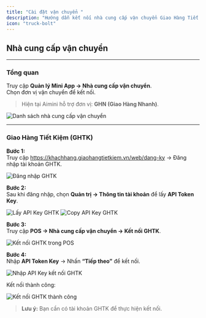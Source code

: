 ```yaml
---
title: "Cài đặt vận chuyển "
description: "Hướng dẫn kết nối nhà cung cấp vận chuyển Giao Hàng Tiết Kiệm (GHTK)."
icon: "truck-bolt"
---
```


## **Nhà cung cấp vận chuyển**

---

### **Tổng quan**

Truy cập **Quản lý Mini App → Nhà cung cấp vận chuyển**.\
Chọn đơn vị vận chuyển để kết nối.

> Hiện tại Aimini hỗ trợ đơn vị: **GHN (Giao Hàng Nhanh)**.

<Frame>
  <img
    src="https://aimini-upload.sgp1.digitaloceanspaces.com/image693_9dc90cb4a3.png"
    alt="Danh sách nhà cung cấp vận chuyển"
    style={{
      borderRadius: "0.5rem",
      width: "100%",
      height: "auto",
      objectFit: "cover",
      objectPosition: "0 -35px" 
    }}
  />
</Frame>

---

### **Giao Hàng Tiết Kiệm (GHTK)**

**Bước 1:**\
Truy cập https://khachhang.giaohangtietkiem.vn/web/dang-ky → Đăng nhập tài khoản GHTK.

<Frame>
  <img
    src="https://aimini-upload.sgp1.digitaloceanspaces.com/image624_a654842704.png"
    alt="Đăng nhập GHTK"
    style={{ borderRadius:"0.5rem" }}
  />
</Frame>

**Bước 2:**\
Sau khi đăng nhập, chọn **Quản trị → Thông tin tài khoản** để lấy **API Token Key**.

<Frame>
  <img
    src="https://aimini-upload.sgp1.digitaloceanspaces.com/image625_10b086307e.png"
    alt="Lấy API Key GHTK"
    style={{ borderRadius:"0.5rem" }}
  />
</Frame>

<Frame>
  <img
    src="https://aimini-upload.sgp1.digitaloceanspaces.com/image626_ba34fc2ace.png"
    alt="Copy API Key GHTK"
    style={{ borderRadius:"0.5rem" }}
  />
</Frame>

**Bước 3:**\
Truy cập **POS → Nhà cung cấp vận chuyển → Kết nối GHTK**.

<Frame>
  <img
    src="https://aimini-upload.sgp1.digitaloceanspaces.com/image694_7e8eefce99.png"
    alt="Kết nối GHTK trong POS"
    style={{
      borderRadius: "0.5rem",
      width: "100%",
      height: "auto",
      objectFit: "cover",
      objectPosition: "0 -35px" 
    }}
  />
</Frame>

**Bước 4:**\
Nhập **API Token Key** → Nhấn **“Tiếp theo”** để kết nối.

<Frame>
  <img
    src="https://aimini-upload.sgp1.digitaloceanspaces.com/image695_98d9880987.png"
    alt="Nhập API Key kết nối GHTK"
    style={{
      borderRadius: "0.5rem",
      width: "100%",
      height: "auto",
      objectFit: "cover",
      objectPosition: "0 -35px" 
    }}
  />
</Frame>

Kết nối thành công:

<Frame>
  <img
    src="https://aimini-upload.sgp1.digitaloceanspaces.com/image629_072cd11b2f.png"
    alt="Kết nối GHTK thành công"
    style={{ borderRadius:"0.5rem" }}
  />
</Frame>

> **Lưu ý:** Bạn cần có tài khoản GHTK để thực hiện kết nối.